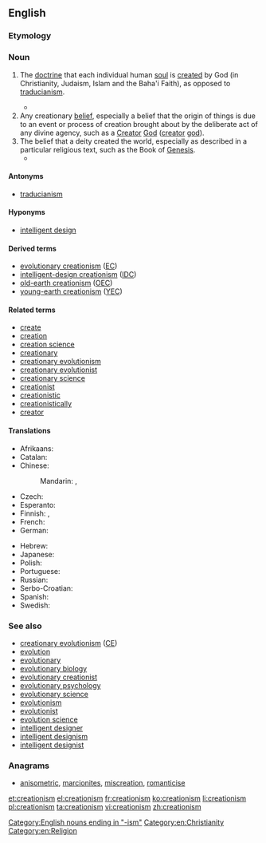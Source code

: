 ==English==

{{wikipedia}}

===Etymology===
{{suffix|creation|ism}}

===Noun===
{{en-noun|-|s}}

# {{context|theology}} The [[doctrine]] that each individual human [[soul]] is [[create]]d by God (in Christianity, Judaism, Islam and the Baha'i Faith), as opposed to [[traducianism]].
#* {{quote-book|title=The Doctrine of the Incarnation of our Lord Jesus Christ, in its relation to Mankind and to the Church|author=[[w:Robert Isaac Wilberforce|Robert Wilberforce]]|year=1848|passage=the preservation of the race of man is made to grow out of that quickening impulse, which we call the life of humanity. This notion, which was called Traducianism by the schoolmen (the system opposed to it being termed '''Creatianism''' {{SIC}})}}
# Any creationary [[belief]], especially a belief that the origin of things is due to an event or process of creation brought about by the deliberate act of any divine agency, such as a [[Creator]] [[God]] ([[creator]] [[god]]).
# The belief that a deity created the world, especially as described in a particular religious text, such as the Book of [[Genesis]].
#* {{quote-book|title=Natural science and religion, 2 lectures‎|page=89|author=[[w:Asa Gray|Asa Gray]]|year=1880|passage=It must be reasonably clear to all who have taken pains to understand the matter that the true issue as regards design is not between Darwinism and direct '''Creationism''', but between design and fortuity, between any intention or intellectual cause and no intention nor predicable first cause.}}

====Antonyms====
* {{sense|Christian theology}} [[traducianism]]

====Hyponyms====
* [[intelligent design]]

====Derived terms====
* [[evolutionary creationism]] ([[EC]])
* [[intelligent-design creationism]] ([[IDC]])
* [[old-earth creationism]] ([[OEC]])
* [[young-earth creationism]] ([[YEC]])

====Related terms====
* [[create]]
* [[creation]]
* [[creation science]]
* [[creationary]]
* [[creationary evolutionism]]
* [[creationary evolutionist]]
* [[creationary science]]
* [[creationist]]
* [[creationistic]]
* [[creationistically]]
* [[creator]]

====Translations====
{{trans-top|any creationary theory or belief system}}
* Afrikaans: {{t-|af|kreasionisme}}
* Catalan: {{t-|ca|creacionisme|m}}
* Chinese:
*: Mandarin: {{t|cmn|神創論|sc=Hani}}, {{t|cmn|神创论|tr=shénchuànglùn|sc=Hani}}
* Czech: {{t-|cs|kreacionismus|m}}
* Esperanto: {{t-|eo|kreismo}}
* Finnish: {{t+|fi|kreationismi}}, {{t-|fi|luomisusko}}
* French: {{t+|fr|créationnisme|m}}
* German: {{t+|de|Kreationismus|m}}
{{trans-mid}}
* Hebrew: {{t-|he|בריאתנות|f|tr=briatanut}}
* Japanese: {{t-|ja|創造論|tr=そうぞうろん, sōzōron}}
* Polish: {{t+|pl|kreacjonizm|m}}
* Portuguese: {{t+|pt|criacionismo|m}}
* Russian: {{t+|ru|креационизм|m|tr=kr'eacionízm}}
* Serbo-Croatian: {{t-|sh|kreacionizam|m}}
* Spanish: {{t-|es|creacionismo|m}}
* Swedish: {{t-|sv|kreationism|c}}
{{trans-bottom}}

===See also===
* [[creationary evolutionism]] ([[CE]])
* [[evolution]]
* [[evolutionary]]
* [[evolutionary biology]]
* [[evolutionary creationist]]
* [[evolutionary psychology]]
* [[evolutionary science]]
* [[evolutionism]]
* [[evolutionist]]
* [[evolution science]]
* [[intelligent designer]]
* [[intelligent designism]]
* [[intelligent designist]]

===Anagrams===
* [[anisometric#English|anisometric]], [[marcionites#English|marcionites]], [[miscreation#English|miscreation]], [[romanticise#English|romanticise]]

[[Category:English nouns ending in "-ism"]]
[[Category:en:Christianity]]
[[Category:en:Religion]]

[[et:creationism]]
[[el:creationism]]
[[fr:creationism]]
[[ko:creationism]]
[[li:creationism]]
[[pl:creationism]]
[[ta:creationism]]
[[vi:creationism]]
[[zh:creationism]]